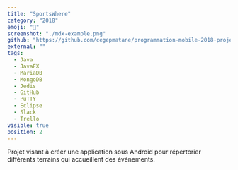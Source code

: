 ```yaml
---
title: "SportsWhere"
category: "2018"
emoji: "📓"
screenshot: "./mdx-example.png"
github: "https://github.com/cegepmatane/programmation-mobile-2018-projet-java-sportswhere-VinSey1"
external: ""
tags:
  - Java
  - JavaFX
  - MariaDB
  - MongoDB
  - Jedis
  - GitHub
  - PuTTY
  - Eclipse
  - Slack
  - Trello
visible: true
position: 2
---
```


Projet visant à créer une application sous Android pour répertorier différents terrains qui accueillent des événements.